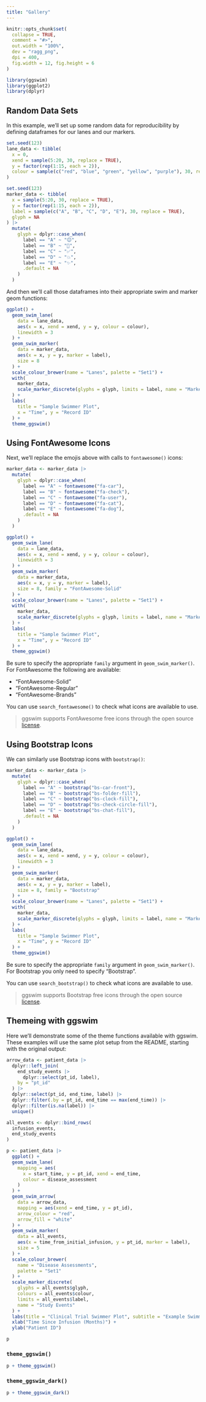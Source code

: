 ```yaml
---
title: "Gallery"
---
```


```r
knitr::opts_chunk$set(
  collapse = TRUE,
  comment = "#>",
  out.width = "100%",
  dev = "ragg_png",
  dpi = 400,
  fig.width = 12, fig.height = 6
)
```

```r
library(ggswim)
library(ggplot2)
library(dplyr)
```

## Random Data Sets

In this example, we'll set up some random data for reproducibility by defining dataframes for our lanes and our markers.

```r
set.seed(123)
lane_data <- tibble(
  x = 0,
  xend = sample(5:20, 30, replace = TRUE),
  y = factor(rep(1:15, each = 2)),
  colour = sample(c("red", "blue", "green", "yellow", "purple"), 30, replace = TRUE)
)

set.seed(123)
marker_data <- tibble(
  x = sample(5:20, 30, replace = TRUE),
  y = factor(rep(1:15, each = 2)),
  label = sample(c("A", "B", "C", "D", "E"), 30, replace = TRUE),
  glyph = NA
) |>
  mutate(
    glyph = dplyr::case_when(
      label == "A" ~ "😊",
      label == "B" ~ "🎉",
      label == "C" ~ "✅",
      label == "D" ~ "💥",
      label == "E" ~ "✨",
      .default = NA
    )
  )
```

And then we'll call those dataframes into their appropriate swim and marker geom functions:

```r
ggplot() +
  geom_swim_lane(
    data = lane_data,
    aes(x = x, xend = xend, y = y, colour = colour),
    linewidth = 3
  ) +
  geom_swim_marker(
    data = marker_data,
    aes(x = x, y = y, marker = label),
    size = 8
  ) +
  scale_colour_brewer(name = "Lanes", palette = "Set1") +
  with(
    marker_data,
    scale_marker_discrete(glyphs = glyph, limits = label, name = "Markers")
  ) +
  labs(
    title = "Sample Swimmer Plot",
    x = "Time", y = "Record ID"
  ) +
  theme_ggswim()
```

## Using FontAwesome Icons

Next, we'll replace the emojis above with calls to `fontawesome()` icons:

```r
marker_data <- marker_data |>
  mutate(
    glyph = dplyr::case_when(
      label == "A" ~ fontawesome("fa-car"),
      label == "B" ~ fontawesome("fa-check"),
      label == "C" ~ fontawesome("fa-user"),
      label == "D" ~ fontawesome("fa-cat"),
      label == "E" ~ fontawesome("fa-dog"),
      .default = NA
    )
  )

ggplot() +
  geom_swim_lane(
    data = lane_data,
    aes(x = x, xend = xend, y = y, colour = colour),
    linewidth = 3
  ) +
  geom_swim_marker(
    data = marker_data,
    aes(x = x, y = y, marker = label),
    size = 8, family = "FontAwesome-Solid"
  ) +
  scale_colour_brewer(name = "Lanes", palette = "Set1") +
  with(
    marker_data,
    scale_marker_discrete(glyphs = glyph, limits = label, name = "Markers")
  ) +
  labs(
    title = "Sample Swimmer Plot",
    x = "Time", y = "Record ID"
  ) +
  theme_ggswim()
```

Be sure to specify the appropriate `family` argument in `geom_swim_marker()`. For FontAwesome the following are available:

- "FontAwesome-Solid"
- "FontAwesome-Regular"
- "FontAwesome-Brands"

You can use `search_fontawesome()` to check what icons are available to use.

> ggswim supports FontAwesome free icons through the open source [license](https://fontawesome.com/license/free).

## Using Bootstrap Icons

We can similarly use Bootstrap icons with `bootstrap()`:

```r
marker_data <- marker_data |>
  mutate(
    glyph = dplyr::case_when(
      label == "A" ~ bootstrap("bs-car-front"),
      label == "B" ~ bootstrap("bs-folder-fill"),
      label == "C" ~ bootstrap("bs-clock-fill"),
      label == "D" ~ bootstrap("bs-check-circle-fill"),
      label == "E" ~ bootstrap("bs-chat-fill"),
      .default = NA
    )
  )

ggplot() +
  geom_swim_lane(
    data = lane_data,
    aes(x = x, xend = xend, y = y, colour = colour),
    linewidth = 3
  ) +
  geom_swim_marker(
    data = marker_data,
    aes(x = x, y = y, marker = label),
    size = 8, family = "Bootstrap"
  ) +
  scale_colour_brewer(name = "Lanes", palette = "Set1") +
  with(
    marker_data,
    scale_marker_discrete(glyphs = glyph, limits = label, name = "Markers")
  ) +
  labs(
    title = "Sample Swimmer Plot",
    x = "Time", y = "Record ID"
  ) +
  theme_ggswim()
```

Be sure to specify the appropriate `family` argument in `geom_swim_marker()`. For Bootstrap you only need to specify "Bootstrap".

You can use `search_bootstrap()` to check what icons are available to use.

> ggswim supports Bootstrap free icons through the open source [license](https://github.com/twbs/bootstrap/blob/main/LICENSE).

## Themeing with ggswim

Here we'll demonstrate some of the theme functions available with ggswim. These examples will use the same plot setup from the README, starting with the original output:

```r
arrow_data <- patient_data |>
  dplyr::left_join(
    end_study_events |>
      dplyr::select(pt_id, label),
    by = "pt_id"
  ) |>
  dplyr::select(pt_id, end_time, label) |>
  dplyr::filter(.by = pt_id, end_time == max(end_time)) |>
  dplyr::filter(is.na(label)) |>
  unique()

all_events <- dplyr::bind_rows(
  infusion_events,
  end_study_events
)

p <- patient_data |>
  ggplot() +
  geom_swim_lane(
    mapping = aes(
      x = start_time, y = pt_id, xend = end_time,
      colour = disease_assessment
    )
  ) +
  geom_swim_arrow(
    data = arrow_data,
    mapping = aes(xend = end_time, y = pt_id),
    arrow_colour = "red",
    arrow_fill = "white"
  ) +
  geom_swim_marker(
    data = all_events,
    aes(x = time_from_initial_infusion, y = pt_id, marker = label),
    size = 5
  ) +
  scale_colour_brewer(
    name = "Disease Assessments",
    palette = "Set1"
  ) +
  scale_marker_discrete(
    glyphs = all_events$glyph,
    colours = all_events$colour,
    limits = all_events$label,
    name = "Study Events"
  ) +
  labs(title = "Clinical Trial Swimmer Plot", subtitle = "Example Swimmer Plot") +
  xlab("Time Since Infusion (Months)") +
  ylab("Patient ID")
```

```r
p
```

### `theme_ggswim()`

```r
p + theme_ggswim()
```

### `theme_ggswim_dark()`

```r
p + theme_ggswim_dark()
```
